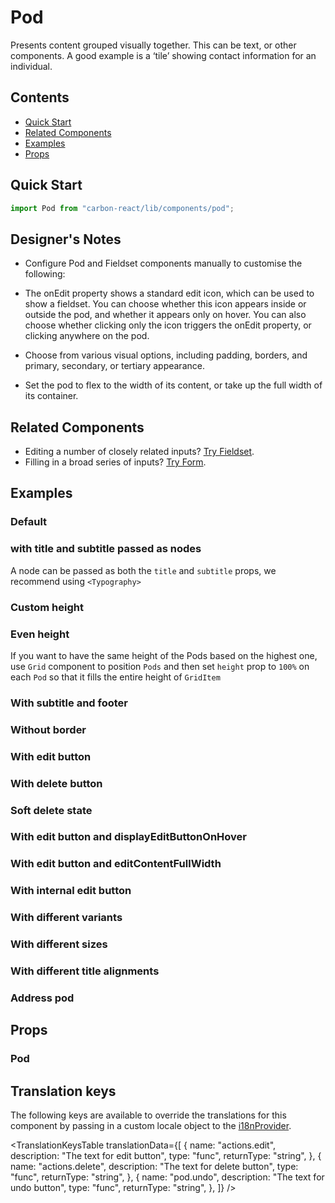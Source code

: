 

<Meta title="Pod" of={PodStories} />

# Pod

Presents content grouped visually together. This can be text, or other components. A good example is a ‘tile’ showing contact information for an individual.

## Contents

- [Quick Start](#quick-start)
- [Related Components](#related-components)
- [Examples](#examples)
- [Props](#props)

## Quick Start

```javascript
import Pod from "carbon-react/lib/components/pod";
```

## Designer's Notes

- Configure Pod and Fieldset components manually to customise the following:

- The onEdit property shows a standard edit icon, which can be used to show a fieldset. You can choose whether this icon appears inside or outside the pod, and whether it appears only on hover. You can also choose whether clicking only the icon triggers the onEdit property, or clicking anywhere on the pod.

- Choose from various visual options, including padding, borders, and primary, secondary, or tertiary appearance.

- Set the pod to flex to the width of its content, or take up the full width of its container.

## Related Components

- Editing a number of closely related inputs? [Try Fieldset](../?path=/docs/fieldset--docs).
- Filling in a broad series of inputs? [Try Form](../?path=/docs/form--docs).

## Examples

### Default

<Canvas of={PodStories.Default} />

### with title and subtitle passed as nodes

A node can be passed as both the `title` and `subtitle` props, we recommend using `<Typography>`

<Canvas of={PodStories.WithTitleAndSubtitleNode} />

### Custom height

<Canvas of={PodStories.WithCustomHeight} />

### Even height

If you want to have the same height of the Pods based on the highest one, use `Grid` component to position `Pods`
and then set `height` prop to `100%` on each `Pod` so that it fills the entire height of `GridItem`

<Canvas of={PodStories.EvenHeightMultiplePods} />

### With subtitle and footer

<Canvas of={PodStories.WithSubtitleAndFooter} />

### Without border

<Canvas of={PodStories.WithoutBorder} />

### With edit button

<Canvas of={PodStories.WithEditButton} />

### With delete button

<Canvas of={PodStories.WithDeleteButton} />

### Soft delete state

<Canvas of={PodStories.SoftDeleteState} />

### With edit button and displayEditButtonOnHover

<Canvas of={PodStories.WithDisplayEditButtonOnHover} />

### With edit button and editContentFullWidth

<Canvas of={PodStories.WithEditContentFullWidth} />

### With internal edit button

<Canvas of={PodStories.WithInternalEditButton} />

### With different variants

<Canvas of={PodStories.WithDifferentVariants} />

### With different sizes

<Canvas of={PodStories.WithDifferentSizes} />

### With different title alignments

<Canvas of={PodStories.WithDifferentTitleAlignments} />

### Address pod

<Canvas of={PodStories.AddressExample} />

## Props

### Pod

<ArgTypes of={PodStories} />

## Translation keys

The following keys are available to override the translations for this component by passing in a custom locale object to the
[i18nProvider](../?path=/docs/documentation-i18n--docs).

<TranslationKeysTable
  translationData={[
    {
      name: "actions.edit",
      description: "The text for edit button",
      type: "func",
      returnType: "string",
    },
    {
      name: "actions.delete",
      description: "The text for delete button",
      type: "func",
      returnType: "string",
    },
    {
      name: "pod.undo",
      description: "The text for undo button",
      type: "func",
      returnType: "string",
    },
  ]}
/>
